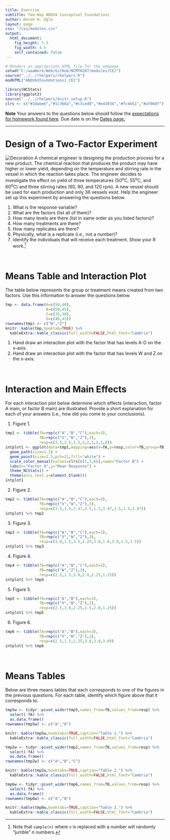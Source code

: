 ```yaml
---
title: Exercise
subtitle: Two-Way ANOVA Conceptual Foundations
author: Derek H. Ogle
layout: page
css: "/css/modules.css"
output:
  html_document:
    fig_height: 3.5
    fig_width: 4.5
    self_contained: false
---
```


```r
# Renders an appropriate HTML file for the webpage
setwd("C:/aaaWork/Web/GitHub/NCMTH207/modules/CE/")
source("../../rhelpers/rhelpers.R")
modHTML("ANOVA2Foundations1_CE1")
```

```r
library(NCStats)
library(ggplot2)
source("../../rhelpers/knitr_setup.R")
clrs <- c("#1dabe6","#1c366a","#c3ced0","#e43034","#fc4e51","#af060f")
```

<div class="alert alert-warning">
  <strong>Note</strong> Your answers to the questions below should follow the <a href="../../resources/hwformat" target="_blank">expectations for homework found here</a>. Due date is on the <a href="../../resources/Dates-Current" target="_blank">Dates page.</a>
</div>

----

# Design of a Two-Factor Experiment
<img src="../zimgs/stirring.jpg" alt="Decoration" class="img-right">
A chemical engineer is designing the production process for a new product. The chemical reaction that produces the product may have higher or lower yield, depending on the temperature and stirring rate in the vessel in which the reaction takes place. The engineer decides to investigate the effect on yield of three temperatures (50<sup>o</sup>C, 55<sup>o</sup>C, and 60<sup>o</sup>C) and three stirring rates (60, 90, and 120 rpm). A new vessel should be used for each production and only 36 vessels exist. Help the engineer set up this experiment by answering the questions below.

1. What is the response variable?
1. What are the factors (list all of them)?
1. How many levels are there (list in same order as you listed factors)?
1. How many treatments are there?
1. How many replicates are there?
1. Physically, what is a replicate (i.e., not a number)?
1. Identify the individuals that will receive each treatment. Show your R work.[^sample]

&nbsp;

# Means Table and Interaction Plot

The table below represents the group or treatment means created from two factors. Use this information to answer the questions below.

```r
tmp <- data.frame(A=c(50,40),
                  B=c(50,45),
                  C=c(35,30),
                  D=c(40,45))
rownames(tmp) <- c("W","Z")
knitr::kable(tmp,booktab=TRUE) %>%
  kableExtra::kable_classic(full_width=FALSE,html_font="Cambria")
```

1. Hand draw an interaction plot with the factor that has levels A-D on the x-axis.
1. Hand draw an interaction plot with the factor that has levels W and Z on the x-axis.

&nbsp;

# Interaction and Main Effects
For each interaction plot below determine which effects (interaction, factor A main, or factor B main) are illustrated. Provide a short explanation for each of your answers (i.e., how did you come to your conclusions).

<ol>
  <li>Figure 1.</li>
</ol>

```r
tmp1 <- tibble(fA=rep(c("A","B","C"),each=3),
               fB=rep(c("V","W","Z"),3),
               resp=c(3.5,2.5,1.5,3,2,1,2,1,0))
intplot1 <- ggplot(data=tmp1,mapping=aes(x=fA,y=resp,color=fB,group=fB)) +
  geom_path(size=1.1) +
  geom_point(size=2.5,pch=21,fill="white") +
  scale_color_manual(values=clrs[c(1,2,6)],name="Factor B") +
  labs(x="Factor A",y="Mean Response") +
  theme_NCStats() +
  theme(axis.text.y=element_blank())
intplot1
```

<ol start="2">
  <li>Figure 2.</li>
</ol>

```r
tmp2 <- tibble(fA=rep(c("A","B","C"),each=3),
               fB=rep(c("V","W","Z"),3),
               resp=c(3.5,1.5,3.47,3.5,1.5,3.47,3.5,1.5,3.47))
intplot1 %+% tmp2
```

<ol start="3">
  <li>Figure 3.</li>
</ol>

```r
tmp3 <- tibble(fA=rep(c("A","B","C"),each=3),
               fB=rep(c("V","W","Z"),3),
               resp=c(3.0,1.5,3.5,1.25,3.0,1.0,3.0,1.5,3.5))
intplot1 %+% tmp3
```

<ol start="4">
  <li>Figure 4.</li>
</ol>

```r
tmp4 <- tibble(fA=rep(c("A","B","C"),each=2),
               fB=rep(c("W","Z"),3),
               resp=c(2.5,1.5,3.0,2.0,2.25,1.25))
intplot1 %+% tmp4
```

<ol start="5">
  <li>Figure 5.</li>
</ol>

```r
tmp5 <- tibble(fA=rep(c("A","B"),each=3),
               fB=rep(c("V","W","Z"),2),
               resp=c(2.5,3.0,2.25,1.5,2.0,1.25))
intplot1 %+% tmp5
```

<ol start="6">
  <li>Figure 6.</li>
</ol>

```r
tmp6 <- tibble(fA=rep(c("A","B"),each=3),
               fB=rep(c("V","W","Z"),2),
               resp=c(2.5,1.5,2.25,3.0,3.0,3.0))
intplot1 %+% tmp6
```

&nbsp;

# Means Tables
Below are three means tables that each corresponds to one of the figures in the previous questions. For each table, identify which figure above that it corresponds to.

```r
tmp5w <- tidyr::pivot_wider(tmp5,names_from=fB,values_from=resp) %>%
  select(-fA) %>%
  as.data.frame()
rownames(tmp5w) <- c("A","B")

knitr::kable(tmp5w,booktabs=TRUE,caption="Table 1.") %>%
  kableExtra::kable_classic(full_width=FALSE,html_font="Cambria")
```

```r
tmp2w <- tidyr::pivot_wider(tmp2,names_from=fB,values_from=resp) %>%
  select(-fA) %>%
  as.data.frame()
rownames(tmp2w) <- c("A","B","C")

knitr::kable(tmp2w,booktabs=TRUE,caption="Table 2.") %>%
  kableExtra::kable_classic(full_width=FALSE,html_font="Cambria")
```

```r
tmp6w <- tidyr::pivot_wider(tmp6,names_from=fB,values_from=resp) %>%
  select(-fA) %>%
  as.data.frame()
rownames(tmp6w) <- c("A","B")

knitr::kable(tmp6w,booktabs=TRUE,caption="Table 3.") %>%
  kableExtra::kable_classic(full_width=FALSE,html_font="Cambria")
```


[^sample]: Note that `sample(n)` where `n` is replaced with a number will randomly "jumble" n numbers.
